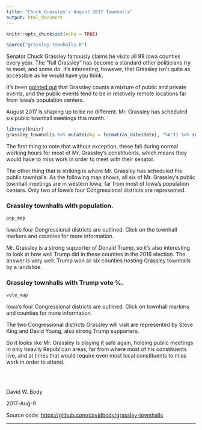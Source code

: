```yaml
---
title: "Chuck Grassley's August 2017 Townhalls"
output: html_document
---
```


```r
knitr::opts_chunk$set(echo = TRUE)
```

```r
source("grassley-townhalls.R")
```

Senator Chuck Grassley famously claims he visits all 99 Iowa counties every year. The "full Grassley" has become a standard other politicians try to meet, and some do. It's interesting, however, that Grassley isn't quite as accessible as he would have you think.

It's been [pointed out](https://iowastartingline.com/2016/09/01/look-at-this-map-of-counties-chuck-grassley-avoids-public-events-in/) that Grassley counts a mixture of public and private events, and the public events tend to be in relatively remote locations far from Iowa's population centers.

August 2017 is shaping up to be no different. Mr. Grassley has scheduled six public townhall meetings this month.

```r
library(knitr)
grassley_townhalls %>% mutate(day = format(as_date(date), "%A")) %>% select(day, date, time, location) %>% kable
```

The first thing to note that without exception, these fall during normal working hours for most of Mr. Grassley's constituents, which means they would have to miss work in order to meet with their senator.

The other thing that is striking is where Mr. Grassley has scheduled his public townhalls. As the following map shows, all six of Mr. Grassley's public townhall meetings are in western Iowa, far from most of Iowa's population centers. Only two of Iowa's four Congressional districts are represented.

### Grassley townhalls with population.

```r
pop_map
```

Iowa's four Congressional districts are outlined. Click on the townhall markers and counties for more information.

Mr. Grassley is a strong supporter of Donald Trump, so it's also interesting to look at how well Trump did in these counties in the 2016 election. The answer is very well. Trump won all six counties hosting Grassley townhalls by a landslide.


### Grassley townhalls with Trump vote %.

```r
vote_map
```

Iowa's four Congressional districts are outlined. Click on townhall markers and counties for more information.

The two Congressional districts Grassley will visit are represented by Steve King and David Young, also strong Trump supporters.

So it looks like Mr. Grassley is playing it safe again, holding public meetings in only heavily Republican areas, far from where most of his constituents live, and at times that would require even most local constituents to miss work in order to attend.

<br/>
<br/>

David W. Body

2017-Aug-9

Source code: [https://github.com/davidbody/grassley-townhalls](https://github.com/davidbody/grassley-townhalls)


---
